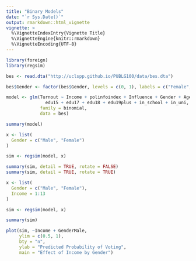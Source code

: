 ```yaml
---
title: "Binary Models"
date: "`r Sys.Date()`"
output: rmarkdown::html_vignette
vignette: >
  %\VignetteIndexEntry{Vignette Title}
  %\VignetteEngine{knitr::rmarkdown}
  %\VignetteEncoding{UTF-8}
---
```


```r
library(foreign)
library(regsim)
```

```r
bes <- read.dta("http://uclspp.github.io/PUBLG100/data/bes.dta")

bes$Gender <- factor(bes$Gender, levels = c(0, 1), labels = c("Female", "Male"))
```

```r
model <- glm(Turnout ~ Income + polinfoindex + Influence + Gender + Age + 
               edu15 + edu17 + edu18 + edu19plus + in_school + in_uni,
             family = binomial,
             data = bes)

summary(model)
```

```r
x <- list(
  Gender = c("Male", "Female")
)

sim <- regsim(model, x)

summary(sim, detail = TRUE, rotate = FALSE)
summary(sim, detail = TRUE, rotate = TRUE)
```

```r
x <- list(
  Gender = c("Male", "Female"),
  Income = 1:13
)

sim <- regsim(model, x)

summary(sim)
```

```r
plot(sim, ~Income + GenderMale, 
     ylim = c(0.5, 1), 
     bty = "n",
     ylab = "Predicted Probability of Voting",
     main = "Effect of Income by Gender")
```

